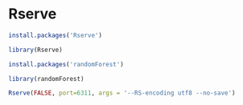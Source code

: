 # Rserve

```r
install.packages('Rserve')
```

```r
library(Rserve)
```

```r
install.packages('randomForest')
```

```r
library(randomForest)
```

```r
Rserve(FALSE, port=6311, args = '--RS-encoding utf8 --no-save')
```
